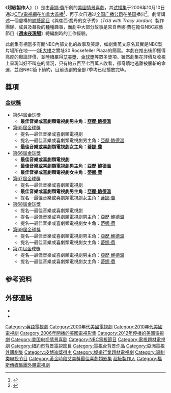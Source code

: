 {{NoteTA
|T=zh-cn:我为喜剧狂; zh-tw:超級製作人; zh-hk:娛樂揸Fit人;
|G1=Show
|1=zh-cn:我为喜剧狂; zh-tw:超級製作人; zh-hk:娛樂揸Fit人;
}}
{{更新|time=2019-01-13T05:39:26+00:00}} 
{{Expand|time=2014-06-05T18:24:22+00:00}}
{{infobox television
| show_name = 超級製作人
| original_name = {{lang|en|''30 Rock''}}
| show_name_zh-cn = 我为喜剧狂
| show_name_zh-hk = 娛樂揸Fit人
| show_name_zh-tw = 超級製作人
| image = [[File:30Rock_logo.svg|260px]]
| caption = Logo
| format = [[喜劇|喜劇]]
| runtime = 21分鐘
| creator = [[蒂娜·費|蒂娜·費]]
| starring = 蒂娜·費 <br />崔西·摩根<br />珍·卡拉寇斯基<br />傑克·麥克布雷爾<br />史考特·阿達斯特<br />猶大·弗雷德蘭德<br />[[亞歷·鮑德溫|亞歷·鮑德溫]]
| country = {{美國}}
| language = [[英語|英語]]
| network = [[國家廣播公司|國家廣播公司]]
| picture_format = [[1080i|1080i]]（[[HDTV|HDTV]]）
| first_aired = 2006年10月11日
| last_aired = 2013年1月31日
| num_episodes = 138
| list_episodes = 超級製作人集數列表
| num_seasons = 7
| network_1     = {{HKG}} [[亞洲電視國際台|國際台]]
| picture_format_1 = [[標準畫質電視|標準畫質電視]]
| audio_format_1 = 
| first_aired_1   = {{start date|2010|7|26}}
| num_episodes_1 = 第1季、第2季
| runtime_1     = 
| first_aired_1 = 
| last_aired_1  = 
| preceded_by   = 
| followed_by   = 
| website = http://www.nbc.com/30-rock/
| 台灣名稱      = 超級製作人
| 港澳名稱      = 娛樂揸Fit人（亞洲電視）<BR/>超級製作人（FX）
}}
《'''超級製作人'''》（{{lang-en|''30 Rock''}}）是由[[蒂娜·費|蒂娜·費]]所創的[[美國|美國]][[情景喜劇|情景喜劇]]，其[[试播集_(我为喜剧狂)|试播集]]于2006年10月10日通过[[CTV電視網|CTV電視網]]在[[加拿大|加拿大]][[首演|首播]]<ref name="ctvpremieres">{{cite web |url=http://www.ctv.ca/servlet/ArticleNews/show/CTVShows/20060814/Fall2006Schedule/20060816/ |title=Fall 2006 Premiere Dates |accessdate=2008-03-07 |publisher=CTV Television Network |archiveurl=https://web.archive.org/web/20061010184516/http://www.ctv.ca/servlet/ArticleNews/show/CTVShows/20060814/Fall2006Schedule/20060816/ |archivedate=2006-10-10 |deadurl=yes }}</ref>，再于次日通过[[全国广播公司|全国广播公司]]在[[美国|美国]]播出<ref name="premieredate">{{cite news |first=Neil |last=Wilkes |title=NBC announces Fall premiere dates |url=http://www.digitalspy.co.uk/tv/news/a35158/nbc-announces-fall-premiere-dates.html |publisher=Digital Spy |date=2006-07-23 |accessdate=2013-07-28 |archiveurl=https://web.archive.org/web/20121021235737/http://www.digitalspy.co.uk/tv/news/a35158/nbc-announces-fall-premiere-dates.html |archivedate=2012-10-21 |deadurl=no }}</ref>。劇情講述一個虛構的[[綜藝節目|綜藝節目]]《與崔西·喬丹的女子秀》（''TGS with Tracy Jordan''）製作團隊、成員及幕後的種種趣事，而劇中大部分故事是來自蒂娜·費在擔任NBC綜藝節目《'''[[週末夜現場|週末夜現場]]'''》總編劇時的工作經驗。

此劇集有相當多有關NBC內部文化的故事及笑話，如劇集英文原名其實是NBC製片場所在地——[[GE大樓|GE大樓]]之實址30 Rockefeller Plaza的簡寫。本劇在推出後即獲得高度的輿論評價，並陸續贏得[[艾美獎|艾美獎]]、[[金球獎_(影視獎項)|金球獎]]等眾多獎項。雖然劇集在評價及收視上呈現叫好不叫座的情況，只有約五百至七百萬人收看，卻奇蹟地逃離被腰斬的命運，並跟NBC簽下續約，目前该剧的全部7季均已经播放完毕。

==獎項==
===[[金球獎_(影視獎項)|金球獎]]===
*[[第64屆金球獎|第64屆金球獎]]
**'''最佳音樂或喜劇類電視劇男主角：[[亞歷·鮑德溫|亞歷·鮑德溫]]'''
*[[第65屆金球獎|第65屆金球獎]]
**提名—最佳音樂或喜劇類電視劇
**提名—最佳音樂或喜劇類電視劇男主角：[[亞歷·鮑德溫|亞歷·鮑德溫]]
**'''最佳音樂或喜劇類電視劇女主角：[[蒂娜·費|蒂娜·費]]'''
*[[第66屆金球獎|第66屆金球獎]]
**'''最佳音樂或喜劇類電視劇'''
**'''最佳音樂或喜劇類電視劇男主角：[[亞歷·鮑德溫|亞歷·鮑德溫]]'''
**'''最佳音樂或喜劇類電視劇女主角：[[蒂娜·費|蒂娜·費]]'''
*[[第67屆金球獎|第67屆金球獎]]
**提名—最佳音樂或喜劇類電視劇
**'''最佳音樂或喜劇類電視劇男主角：[[亞歷·鮑德溫|亞歷·鮑德溫]]'''
**提名—最佳音樂或喜劇類電視劇女主角：[[蒂娜·費|蒂娜·費]]
*[[第68屆金球獎|第68屆金球獎]]
**提名—最佳音樂或喜劇類電視劇
**提名—最佳音樂或喜劇類電視劇男主角：[[亞歷·鮑德溫|亞歷·鮑德溫]]
**提名—最佳音樂或喜劇類電視劇女主角：[[蒂娜·費|蒂娜·費]]
*[[第69屆金球獎|第69屆金球獎]]
**提名—最佳音樂或喜劇類電視劇男主角：[[亞歷·鮑德溫|亞歷·鮑德溫]]
**提名—最佳音樂或喜劇類電視劇女主角：[[蒂娜·費|蒂娜·費]]
*[[第70屆金球獎|第70屆金球獎]]
**提名—最佳音樂或喜劇類電視劇男主角：[[亞歷·鮑德溫|亞歷·鮑德溫]]
**提名—最佳音樂或喜劇類電視劇女主角：[[蒂娜·費|蒂娜·費]]

==参考资料==
{{reflist}}

==外部連結==
* {{official|http://www.nbc.com/30-rock/}}
* {{imdb title|id=0496424}}

{{30 Rock Season One}}
{{黄金时段艾美奖最佳喜剧类电视系列剧}}

{{Authority control}}

{{DEFAULTSORT:30 Rock}}
[[Category:英語電視劇|Category:英語電視劇]]
[[Category:2000年代美國電視劇|Category:2000年代美國電視劇]]
[[Category:2010年代美國電視劇|Category:2010年代美國電視劇]]
[[Category:2006年開播的美國電視影集|Category:2006年開播的美國電視影集]]
[[Category:2012年停播的美國電視劇|Category:2012年停播的美國電視劇]]
[[Category:美国电视情景喜剧|Category:美国电视情景喜剧]]
[[Category:NBC電視節目|Category:NBC電視節目]]
[[Category:電視題材電視劇|Category:電視題材電視劇]]
[[Category:紐約市背景電視節目|Category:紐約市背景電視節目]]
[[Category:電視台背景作品|Category:電視台背景作品]]
[[Category:亞洲電視外購劇集|Category:亞洲電視外購劇集]]
[[Category:皮博迪獎得主|Category:皮博迪獎得主]]
[[Category:娛樂行業題材電視劇|Category:娛樂行業題材電視劇]]
[[Category:讽刺类电视节目|Category:讽刺类电视节目]]
[[Category:黃金時段艾美獎最佳喜劇類影集|Category:黃金時段艾美獎最佳喜劇類影集]]
[[Category:超級製作人|]]
[[Category:福斯傳媒集團外購電視劇|Category:福斯傳媒集團外購電視劇]]